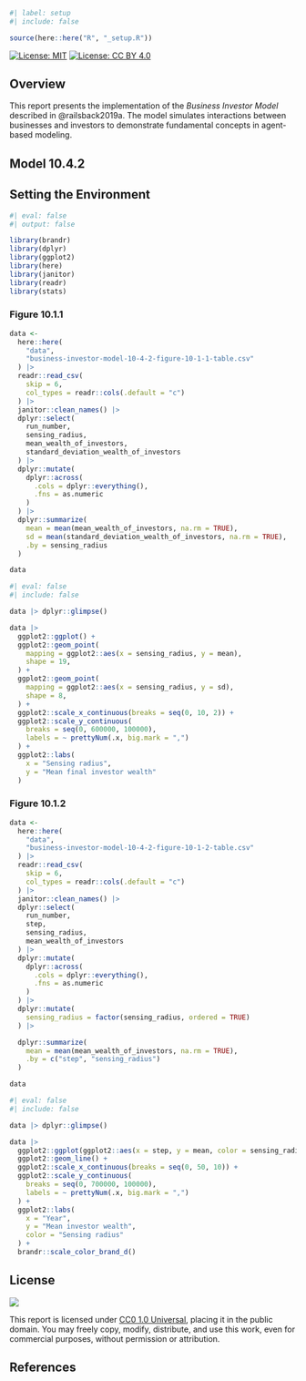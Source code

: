 ```r
#| label: setup
#| include: false

source(here::here("R", "_setup.R"))
```

<!-- badges: start -->
[![License: MIT](https://img.shields.io/badge/License-MIT-green.svg)](https://opensource.org/licenses/MIT)
[![License: CC BY 4.0](https://img.shields.io/badge/License-CC_BY_4.0-lightgrey.svg)](https://creativecommons.org/licenses/by/4.0/)
<!-- badges: end -->

## Overview

This report presents the implementation of the *Business Investor Model* described in @railsback2019a. The model simulates interactions between businesses and investors to demonstrate fundamental concepts in agent-based modeling.

## Model 10.4.2

## Setting the Environment

```r
#| eval: false
#| output: false

library(brandr)
library(dplyr)
library(ggplot2)
library(here)
library(janitor)
library(readr)
library(stats)
```

### Figure 10.1.1

```r
data <-
  here::here(
    "data",
    "business-investor-model-10-4-2-figure-10-1-1-table.csv"
  ) |>
  readr::read_csv(
    skip = 6,
    col_types = readr::cols(.default = "c")
  ) |>
  janitor::clean_names() |>
  dplyr::select(
    run_number,
    sensing_radius,
    mean_wealth_of_investors,
    standard_deviation_wealth_of_investors
  ) |>
  dplyr::mutate(
    dplyr::across(
      .cols = dplyr::everything(),
      .fns = as.numeric
    )
  ) |>
  dplyr::summarize(
    mean = mean(mean_wealth_of_investors, na.rm = TRUE),
    sd = mean(standard_deviation_wealth_of_investors, na.rm = TRUE),
    .by = sensing_radius
  )
```

```r
data
```

```r
#| eval: false
#| include: false

data |> dplyr::glimpse()
```

```r
data |>
  ggplot2::ggplot() +
  ggplot2::geom_point(
    mapping = ggplot2::aes(x = sensing_radius, y = mean),
    shape = 19,
  ) +
  ggplot2::geom_point(
    mapping = ggplot2::aes(x = sensing_radius, y = sd),
    shape = 8,
  ) +
  ggplot2::scale_x_continuous(breaks = seq(0, 10, 2)) +
  ggplot2::scale_y_continuous(
    breaks = seq(0, 600000, 100000),
    labels = ~ prettyNum(.x, big.mark = ",")
  ) +
  ggplot2::labs(
    x = "Sensing radius",
    y = "Mean final investor wealth"
  )
```

### Figure 10.1.2

```r
data <-
  here::here(
    "data",
    "business-investor-model-10-4-2-figure-10-1-2-table.csv"
  ) |>
  readr::read_csv(
    skip = 6,
    col_types = readr::cols(.default = "c")
  ) |>
  janitor::clean_names() |>
  dplyr::select(
    run_number,
    step,
    sensing_radius,
    mean_wealth_of_investors
  ) |>
  dplyr::mutate(
    dplyr::across(
      .cols = dplyr::everything(),
      .fns = as.numeric
    )
  ) |>
  dplyr::mutate(
    sensing_radius = factor(sensing_radius, ordered = TRUE)
  ) |>

  dplyr::summarize(
    mean = mean(mean_wealth_of_investors, na.rm = TRUE),
    .by = c("step", "sensing_radius")
  )
```

```r
data
```

```r
#| eval: false
#| include: false

data |> dplyr::glimpse()
```

```r
data |>
  ggplot2::ggplot(ggplot2::aes(x = step, y = mean, color = sensing_radius)) +
  ggplot2::geom_line() +
  ggplot2::scale_x_continuous(breaks = seq(0, 50, 10)) +
  ggplot2::scale_y_continuous(
    breaks = seq(0, 700000, 100000),
    labels = ~ prettyNum(.x, big.mark = ",")
  ) +
  ggplot2::labs(
    x = "Year",
    y = "Mean investor wealth",
    color = "Sensing radius"
  ) +
  brandr::scale_color_brand_d()
```

## License

::: {style="text-align: left;"}
[![](https://img.shields.io/badge/License-CC0_1.0-lightgrey.svg)](http://creativecommons.org/publicdomain/zero/1.0/)
:::

This report is licensed under [CC0 1.0 Universal](https://creativecommons.org/publicdomain/zero/1.0/), placing it in the public domain. You may freely copy, modify, distribute, and use this work, even for commercial purposes, without permission or attribution.

## References {.unnumbered}

::: {#refs}
:::
